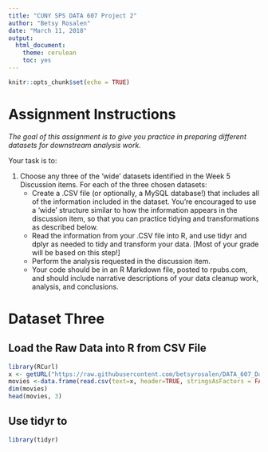 ```yaml
---
title: "CUNY SPS DATA 607 Project 2"
author: "Betsy Rosalen"
date: "March 11, 2018"
output:
  html_document:
    theme: cerulean
    toc: yes
---
```


```r
knitr::opts_chunk$set(echo = TRUE)
```

# Assignment Instructions

*The goal of this assignment is to give you practice in preparing different datasets for downstream analysis work.*

Your task is to:

1. Choose any three of the 'wide' datasets identified in the Week 5 Discussion items. For each of the three chosen datasets:
    - Create a .CSV file (or optionally, a MySQL database!) that includes all of the information included in the dataset. You're encouraged to use a 'wide' structure similar to how the information appears in the discussion item, so that you can practice tidying and transformations as described below.
    - Read the information from your .CSV file into R, and use tidyr and dplyr as needed to tidy and transform your data. [Most of your grade will be based on this step!]
    - Perform the analysis requested in the discussion item.
    - Your code should be in an R Markdown file, posted to rpubs.com, and should include narrative descriptions of your data cleanup work, analysis, and conclusions.

# Dataset Three

## Load the Raw Data into R from CSV File

```R
library(RCurl) 
x <- getURL("https://raw.githubusercontent.com/betsyrosalen/DATA_607_Data_Acquisition_and_Management/master/Assignment2/Movie%20Ratings.csv") 
movies <-data.frame(read.csv(text=x, header=TRUE, stringsAsFactors = FALSE))
dim(movies)
head(movies, 3)
```

## Use tidyr to 

```r
library(tidyr)

```

